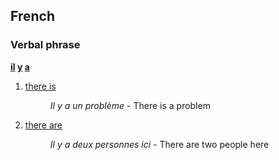 ==French==
===Verbal phrase===
'''[[il]] [[y]] [[avoir|a]]'''

#[[there is]]
#:''Il y a un problème'' - There is a problem
#[[there are]]
#:''Il y a deux personnes ici'' - There are two people here